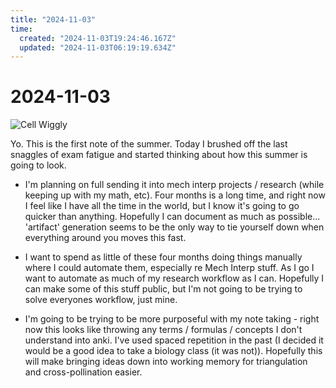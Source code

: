 ```yaml
---
title: "2024-11-03"
time:
  created: "2024-11-03T19:24:46.167Z"
  updated: "2024-11-03T06:19:19.634Z"
---
```


# 2024-11-03

<div className="mt-5 mb-5">
  <SummerDaysGraph day={"2024-11-03"}/>
</div>


![Cell Wiggly](/images/daily-notes/wiggly-cell.gif)

Yo. This is the first note of the summer. Today I brushed off the last snaggles of exam fatigue and started thinking about how this summer is going to look. 

* I'm planning on full sending it into mech interp projects / research (while keeping up with my math, etc).
Four months is a long time, and right now I feel like I have all the time in the world, but I know it's going to go quicker than anything. Hopefully 
I can document as much as possible... 'artifact' generation seems to be the only way to tie yourself down when everything around you moves this fast. 

* I want to spend as little of these four months doing things manually where I could automate them, especially re Mech Interp stuff. As I go I want to automate
as much of my research workflow as I can. Hopefully I can make some of this stuff public, but I'm not going to be trying to solve everyones workflow, just mine. 

* I'm going to be trying to be more purposeful with my note taking - right now this looks like throwing any terms / formulas / concepts I don't understand 
into anki. I've used spaced repetition in the past (I decided it would be a good idea to take a biology class (it was not)). Hopefully this will make bringing ideas down into 
working memory for triangulation and cross-pollination easier.
